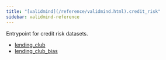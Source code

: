 ```yaml
---
title: "[validmind](/reference/validmind.html).credit_risk"
sidebar: validmind-reference
---
```


Entrypoint for credit risk datasets.

- [lending_club](credit_risk/lending_club.qmd)
- [lending_club_bias](credit_risk/lending_club_bias.qmd)
